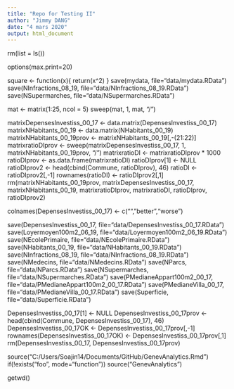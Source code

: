 ---
title: "Repo for Testing II"
author: "Jimmy DANG"
date: "4 mars 2020"
output: html_document
---
rm(list = ls())

options(max.print=20)

square <- function(x){
return(x^2)
}
save(mydata, file="data/mydata.RData")
save(NInfractions_08_19, file="data/NInfractions_08_19.RData")
save(NSupermarches, file="data/NSupermarches.RData")

mat <- matrix(1:25, ncol = 5)
sweep(mat, 1, mat, "/")

matrixDepensesInvestiss_00_17 <- data.matrix(DepensesInvestiss_00_17)
matrixNHabitants_00_19 <- data.matrix(NHabitants_00_19)
matrixNHabitants_00_19prov <- matrixNHabitants_00_19[,-(21:22)]
matrixratioDIprov <- sweep(matrixDepensesInvestiss_00_17, 1, matrixNHabitants_00_19prov, "/")
matrixratioDI <- matrixratioDIprov * 1000
ratioDIprov <- as.data.frame(matrixratioDI)
ratioDIprov[1] <- NULL
ratioDIprov2 <- head(cbind(Commune, ratioDIprov), 46)
ratioDI <- ratioDIprov2[,-1]
rownames(ratioDI) <- ratioDIprov2[,1]
rm(matrixNHabitants_00_19prov,
   matrixDepensesInvestiss_00_17, matrixNHabitants_00_19,
   matrixratioDIprov, matrixratioDI, ratioDIprov, ratioDIprov2)


colnames(DepensesInvestiss_00_17) <- c("", "better","worse")



save(DepensesInvestiss_00_17, file="data/DepensesInvestiss_00_17.RData")
save(Loyermoyen100m2_06_19, file="data/Loyermoyen100m2_06_19.RData")
save(NEcolePrimaire, file="data/NEcolePrimaire.RData")
save(NHabitants_00_19, file="data/NHabitants_00_19.RData")
save(NInfractions_08_19, file="data/NInfractions_08_19.RData")
save(NMedecins, file="data/NMedecins.RData")
save(NParcs, file="data/NParcs.RData")
save(NSupermarches, file="data/NSupermarches.RData")
save(PMedianeAppart100m2_00_17, file="data/PMedianeAppart100m2_00_17.RData")
save(PMedianeVilla_00_17, file="data/PMedianeVilla_00_17.RData")
save(Superficie, file="data/Superficie.RData")



DepensesInvestiss_00_17[1] <- NULL
DepensesInvestiss_00_17prov <- head(cbind(Commune, DepensesInvestiss_00_17), 46)
DepensesInvestiss_00_17OK <- DepensesInvestiss_00_17prov[,-1]
rownames(DepensesInvestiss_00_17OK) <- DepensesInvestiss_00_17prov[,1]
rm(DepensesInvestiss_00_17, DepensesInvestiss_00_17prov)


source("C:/Users/Soajin14/Documents/GitHub/GenevAnalytics.Rmd")
if(!exists("foo", mode="function")) source("GenevAnalytics")

getwd()